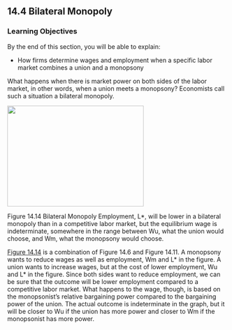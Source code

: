 ## 14.4 Bilateral Monopoly

### Learning Objectives

By the end of this section, you will be able to explain:

-   How firms determine wages and employment when a specific labor
    market combines a union and a monopsony

What happens when there is market power on both sides of the labor
market, in other words, when a union meets a monopsony? Economists call
such a situation a bilateral monopoly.

![](media/14-4-bilateral-monopoly_rId23.jpeg){width="3.25in" height="2.405in"}

Figure 14.14 Bilateral Monopoly Employment, L\*, will be lower in a
bilateral monopoly than in a competitive labor market, but the
equilibrium wage is indeterminate, somewhere in the range between Wu,
what the union would choose, and Wm, what the monopsony would choose.

[Figure 14.14](#fs-4465) is a combination of Figure 14.6 and Figure
14.11. A monopsony wants to reduce wages as well as employment, Wm and
L\* in the figure. A union wants to increase wages, but at the cost of
lower employment, Wu and L\* in the figure. Since both sides want to
reduce employment, we can be sure that the outcome will be lower
employment compared to a competitive labor market. What happens to the
wage, though, is based on the monopsonist's relative bargaining power
compared to the bargaining power of the union. The actual outcome is
indeterminate in the graph, but it will be closer to Wu if the union has
more power and closer to Wm if the monopsonist has more power.
